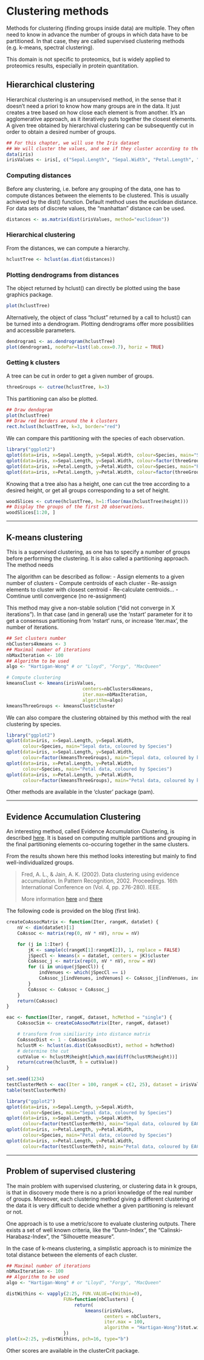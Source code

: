 Clustering methods
========================================================

Methods for clustering (finding groups inside data) are multiple. They often need to know in advance the number of groups in which data have to be partitioned. In that case, they are called supervised clustering methods (e.g. k-means, spectral clustering). 

This domain is not specific to proteomics, but is widely applied to proteomics results, especially in protein quantitation.


Hierarchical clustering
--------------------------------------------------------------------------------

Hierarchical clustering is an unsupervised method, in the sense that it doesn't need a priori to know how many groups are in the data. It just creates a tree based on how close each element is from another. It's an agglomerative approach, as it iteratively puts together the closest elements.
A given tree obtained by hierarchival clustering can be subsequently cut in order to obtain a desired number of groups.


```r
## For this chapter, we will use the Iris dataset
## We will cluster the values, and see if they cluster according to their species
data(iris)
irisValues <- iris[, c("Sepal.Length", "Sepal.Width", "Petal.Length", "Petal.Width")]
```


### Computing distances

Before any clustering, i.e. before any grouping of the data, one has to compute distances between the elements to be clustered. This is usually achieved by the dist() function.
Default method uses the euclidean distance. For data sets of discrete values, the "manhattan" distance can be used.

```r
distances <- as.matrix(dist(irisValues, method="euclidean"))
```


### Hierarchical clustering

From the distances, we can compute a hierarchy.

```r
hclustTree <- hclust(as.dist(distances))
```


### Plotting dendrograms from distances

The object returned by hclust() can directly be plotted using the base graphics package.

```r
plot(hclustTree)
```

Alternatively, the object of class "hclust" returned by a call to hclust() can be turned into a dendrogram. Plotting dendrograms offer more possibilities and accessible parameters.

```r
dendrogram1 <- as.dendrogram(hclustTree)
plot(dendrogram1, nodePar=list(lab.cex=0.7), horiz = TRUE)
```


### Getting k clusters

A tree can be cut in order to get a given number of groups.

```r
threeGroups <- cutree(hclustTree, k=3)
```

This partitioning can also be plotted.

```r
## Draw dendogram 
plot(hclustTree) 
## Draw red borders around the k clusters
rect.hclust(hclustTree, k=3, border="red") 
```

We can compare this partitioning with the species of each observation.

```r
library("ggplot2")
qplot(data=iris, x=Sepal.Length, y=Sepal.Width, colour=Species, main="Sepal data, coloured by Species")
qplot(data=iris, x=Sepal.Length, y=Sepal.Width, colour=factor(threeGroups), main="Sepal data, coloured by hclust")
qplot(data=iris, x=Petal.Length, y=Petal.Width, colour=Species, main="Petal data, coloured by Species")
qplot(data=iris, x=Petal.Length, y=Petal.Width, colour=factor(threeGroups), main="Petal data, coloured by hclust")
```

Knowing that a tree also has a height, one can cut the tree according to a desired height, or get all groups corresponding to a set of height.

```r
woodSlices <- cutree(hclustTree, h=1:floor(max(hclustTree$height)))
## Display the groups of the first 20 observations.
woodSlices[1:20, ]
```

--------------------------------------------------------------------------------

K-means clustering
--------------------------------------------------------------------------------

This is a supervised clustering, as one has to specify a number of groups before performing the clustering. It is also called a partitioning approach.
The method needs 

The algorithm can be described as follow:
- Assign elements to a given number of clusters
- Compute centroids of each cluster
- Re-assign elements to cluster with closest centroid
- Re-calculate centroids...
- Comtinue until convergence (no re-assignment)

This method may give a non-stable solution ("did not converge in X iterations"). In that case (and in general) use the 'nstart' parameter for it to get a consensus partitioning from 'nstart' runs, or increase 'iter.max', the number of iterations.

```r
## Set clusters number 
nbClusters4kmeans <- 3
## Maximal number of iterations
nbMaxIteration <- 100
## Algorithm to be used
algo <- "Hartigan-Wong" # or "Lloyd", "Forgy", "MacQueen"

# Compute clustering
kmeansClust <- kmeans(irisValues, 
                            centers=nbClusters4kmeans, 
                            iter.max=nbMaxIteration, 
                            algorithm=algo)
kmeansThreeGroups <- kmeansClust$cluster
```

We can also compare the clustering obtained by this method with the real clustering by species.

```r
library("ggplot2")
qplot(data=iris, x=Sepal.Length, y=Sepal.Width, 
      colour=Species, main="Sepal data, coloured by Species")
qplot(data=iris, x=Sepal.Length, y=Sepal.Width, 
      colour=factor(kmeansThreeGroups), main="Sepal data, coloured by k-means")
qplot(data=iris, x=Petal.Length, y=Petal.Width, 
      colour=Species, main="Petal data, coloured by Species")
qplot(data=iris, x=Petal.Length, y=Petal.Width, 
      colour=factor(kmeansThreeGroups), main="Petal data, coloured by k-means")
```

Other methods are available in the 'cluster' package (pam).

-------------------------------------------------------------------------------- 

Evidence Accumulation Clustering
-------------------------------------------------------------------------------- 

An interesting method, called Evidence Accumulation Clustering, is described [here](http://things-about-r.tumblr.com/post/43894016034/the-wisdom-of-crowds-clustering-using-evidence). It is based on computing multiple partitions and grouping in the final partitioning elements co-occuring together in the same clusters.

From the results shown here this method looks interesting but mainly to find well-individualized groups.

> Fred, A. L., & Jain, A. K. (2002). Data clustering using evidence accumulation. In Pattern Recognition, 2002. Proceedings. 16th International Conference on (Vol. 4, pp. 276-280). IEEE.
> 
More information [here](http://www.cs.msu.edu/prip/ResearchProjects/cluster_research/papers/AFred_AJain_ICPR2002.pdf) and [there](http://web.cse.msu.edu/prip/Files/AFred_AJain_SSPR2002.pdf)


The following code is provided on the blog (first link).

```r
createCoAssocMatrix <- function(Iter, rangeK, dataSet) {
    nV <- dim(dataSet)[1]
    CoAssoc <- matrix(rep(0, nV * nV), nrow = nV)

    for (j in 1:Iter) {
        jK <- sample(c(rangeK[1]:rangeK[2]), 1, replace = FALSE)
        jSpecCl <- kmeans(x = dataSet, centers = jK)$cluster
        CoAssoc_j <- matrix(rep(0, nV * nV), nrow = nV)
        for (i in unique(jSpecCl)) {
            indVenues <- which(jSpecCl == i)
            CoAssoc_j[indVenues, indVenues] <- CoAssoc_j[indVenues, indVenues] + (1/Iter)
        }
        CoAssoc <- CoAssoc + CoAssoc_j
    }
    return(CoAssoc)
}

eac <- function(Iter, rangeK, dataset, hcMethod = "single") {
    CoAssocSim <- createCoAssocMatrix(Iter, rangeK, dataset)

    # transform from similiarity into distance matrix
    CoAssocDist <- 1 - CoAssocSim
    hclustM <- hclust(as.dist(CoAssocDist), method = hcMethod)
    # determine the cut
    cutValue <- hclustM$height[which.max(diff(hclustM$height))]  
    return(cutree(hclustM, h = cutValue))
}
```


```r
set.seed(1234)
testClusterMeth <- eac(Iter = 100, rangeK = c(2, 25), dataset = irisValues, hcMethod = "single")
table(testClusterMeth)

```

```r
library("ggplot2")
qplot(data=iris, x=Sepal.Length, y=Sepal.Width, 
      colour=Species, main="Sepal data, coloured by Species")
qplot(data=iris, x=Sepal.Length, y=Sepal.Width, 
      colour=factor(testClusterMeth), main="Sepal data, coloured by EAC")
qplot(data=iris, x=Petal.Length, y=Petal.Width, 
      colour=Species, main="Petal data, coloured by Species")
qplot(data=iris, x=Petal.Length, y=Petal.Width, 
      colour=factor(testClusterMeth), main="Petal data, coloured by EAC")
```


--------------------------------------------------------------------------------

Problem of supervised clustering
--------------------------------------------------------------------------------

The main problem with supervised clustering, or clustering data in k groups, is that in discovery mode there is no a priori knowledge of the real number of groups. Moreover, each clustering method giving a different clustering of the data it is very difficult to decide whether a given partitioning is relevant or not.

One approach is to use a metric/score to evaluate clustering outputs. There exists a set of well known criteria, like the “Dunn-Index”, the “Calinski-Harabasz-Index”, the "Silhouette measure". 

In the case of k-means clustering, a simplistic approach is to minimize the total distance between the elements of each cluster.

```r
## Maximal number of iterations
nbMaxIteration <- 100
## Algorithm to be used
algo <- "Hartigan-Wong" # or "Lloyd", "Forgy", "MacQueen"

distWithins <- vapply(2:25, FUN.VALUE=c(Within=0),
                     FUN=function(nbClusters) {
                         return(
                             kmeans(irisValues, 
                                    centers = nbClusters, 
                                    iter.max = 100, 
                                    algorithm = "Hartigan-Wong")$tot.withinss)
                     })
plot(x=2:25, y=distWithins, pch=16, type="b")
```


Other scores are available in the clusterCrit package.



